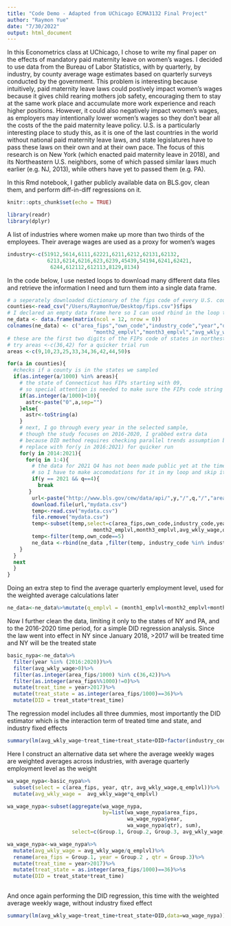 ```yaml
---
title: "Code Demo - Adapted from UChicago ECMA3132 Final Project"
author: "Raymon Yue"
date: "7/30/2022"
output: html_document
---
```

In this Econometrics class at UChicago, I chose to write my final paper on the effects of mandatory paid maternity leave on women's wages. 
I decided to use data from the Bureau of Labor Statistics, with by quarterly, by industry, by county average wage estimates 
based on quarterly surveys conducted by the government. This problem is interesting because intuitively, paid maternity leave laws 
could postively impact women's wages because it gives child rearing mothers job safety, encouraging them to stay at the same work place
and accumulate more work experience and reach higher positions. However, it could also negatively impact women's wages, as employers may
intentionally lower women's wages so they don't bear all the costs of the the paid maternity leave policy. U.S. is a particularly interesting
place to study this, as it is one of the last countries in the world without national paid maternity leave laws, and state legislatures have
to pass these laws on their own and at their own pace. The focus of this research is on New York (which enacted paid maternity leave in 2018),
and its Northeastern U.S. neighbors, some of which passed similar laws much earlier (e.g. NJ, 2013), while others have yet to passed them (e.g. PA).

In this Rmd notebook, I gather publicly available data on BLS.gov, clean them, and perform diff-in-diff regressions on it.
```r
knitr::opts_chunk$set(echo = TRUE)
```

```r
library(readr)
library(dplyr)
```

A list of industries where women make up more than two thirds of the employees. Their average wages are used as a proxy for women's wages
```r
industry<-c(51912,5614,6111,62221,6211,6212,62131,62132,
             6213,6214,6216,623,6239,45439,54194,6241,62421,
              6244,612112,612113,8129,8134)
```

In the code below, I use nested loops to download many different data files and retrieve the information I need and turn them into a single data frame.
```r
# a seperately downloaded dictionary of the fips code of every U.S. county
counties<-read_csv("/Users/RaymonYue/Desktop/fips.csv")$fips
# I declared an empty data frame here so I can used rbind in the loop to add rows to it
ne_data <- data.frame(matrix(ncol = 12, nrow = 0))
colnames(ne_data) <- c("area_fips","own_code","industry_code","year","qtr","qtrly_estabs","month1_emplvl",
                            "month2_emplvl","month3_emplvl","avg_wkly_wage","oty_avg_wkly_wage_chg","oty_avg_wkly_wage_pct_chg")
# these are the first two digits of the FIPs code of states in northestern U.S., the region covered by the sample
# try areas <-c(36,42) for a quicker trial run
areas <-c(9,10,23,25,33,34,36,42,44,50)s
```

```r
for(a in counties){
  #checks if a county is in the states we sampled
  if(as.integer(a/1000) %in% areas){
    # the state of Connecticut has FIPs starting with 09, 
    # so special attention is needed to make sure the FIPs code string is 5 digits  
    if(as.integer(a/1000)<10){
      astr<-paste("0",a,sep="")
    }else{
      astr<-toString(a)
    }
    # next, I go through every year in the selected sample, 
    # though the study focuses on 2016-2020, I grabbed extra data
    # because DID method requires checking parallel trends assumption before the studied period
    # replace with for(y in 2016:2021) for quicker run
    for(y in 2014:2021){
      for(q in 1:4){
        # the data for 2021 Q4 has not been made public yet at the time of my study, 
        # so I have to make accomodations for it in my loop and skip it
        if(y == 2021 && q==4){
          break
       }
        url<-paste("http://www.bls.gov/cew/data/api/",y,"/",q,"/","area","/",astr,".csv",sep="")
        download.file(url,"mydata.csv")
        temp<-read.csv("mydata.csv")
        file.remove("mydata.csv")
        temp<-subset(temp,select=c(area_fips,own_code,industry_code,year,qtr,qtrly_estabs,month1_emplvl,
                            month2_emplvl,month3_emplvl,avg_wkly_wage,oty_avg_wkly_wage_chg,oty_avg_wkly_wage_pct_chg))
        temp<-filter(temp,own_code==5)
        ne_data <-rbind(ne_data ,filter(temp, industry_code %in% industry))
    }
  }
  next
  }
}
```
Doing an extra step to find the average quarterly employment level, used for the weighted average calculations later
```r
ne_data<-ne_data%>%mutate(q_emplvl = (month1_emplvl+month2_emplvl+month3_emplvl)/3)
```
Now I further clean the data, limiting it only to the states of NY and PA, and to the 2016-2020 time period, for a simple DID regression analysis. Since the law went into effect in NY since January 2018, >2017 will be treated time and NY will be the treated state
```r
basic_nypa<-ne_data%>%
  filter(year %in% (2016:2020))%>%
  filter(avg_wkly_wage>0)%>%
  filter(as.integer(area_fips/1000) %in% c(36,42))%>%
  filter(as.integer(area_fips%%1000)!=0)%>%
  mutate(treat_time = year>2017)%>%
  mutate(treat_state = as.integer(area_fips/1000)==36)%>%
  mutate(DID = treat_state*treat_time)
```
The regression model includes all three dummies, most importantly the DID estimator which is the interaction term of treated 
time and state, and industry fixed effects
```r
summary(lm(avg_wkly_wage~treat_time+treat_state+DID+factor(industry_code),data=basic_nypa))
```

Here I construct an alternative data set where the average weekly wages are weighted averages across industries, with average 
quarterly employment level as the weight
```r
wa_wage_nypa<-basic_nypa%>%
  subset(select = c(area_fips, year, qtr, avg_wkly_wage,q_emplvl))%>%
  mutate(avg_wkly_wage =  avg_wkly_wage*q_emplvl)

wa_wage_nypa<-subset(aggregate(wa_wage_nypa, 
                               by=list(wa_wage_nypa$area_fips, 
                                       wa_wage_nypa$year, 
                                       wa_wage_nypa$qtr), sum),
                     select=c(Group.1, Group.2, Group.3, avg_wkly_wage,q_emplvl))

wa_wage_nypa<-wa_wage_nypa%>%
  mutate(avg_wkly_wage = avg_wkly_wage/q_emplvl)%>%
  rename(area_fips = Group.1, year = Group.2 , qtr = Group.3)%>%
  mutate(treat_time = year>2017)%>%
  mutate(treat_state = as.integer(area_fips/1000)==36)%>%s
  mutate(DID = treat_state*treat_time)
  
```
And once again performing the DID regression, this time with the weighted average weekly wage, without industry fixed effect
```r
summary(lm(avg_wkly_wage~treat_time+treat_state+DID,data=wa_wage_nypa))
```



